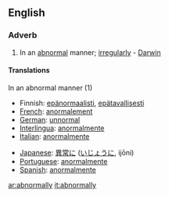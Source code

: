 ==English==
===Adverb===
#In an [[abnormal]] manner; [[irregularly]] - [[Darwin]]

====Translations====
;In an abnormal manner (1)
{{top}}
*Finnish: [[epänormaalisti]], [[epätavallisesti]]
*[[French]]: [[anormalement]]
*[[German]]: [[unnormal]]
*[[Interlingua]]: [[anormalmente]]
*[[Italian]]: [[anormalmente]]
{{mid}}
*[[Japanese]]: [[異常]]に ([[いじょう]]に, ijōni)
*[[Portuguese]]: [[anormalmente]]
*[[Spanish]]: [[anormalmente]]
{{bottom}}

[[ar:abnormally]]
[[it:abnormally]]